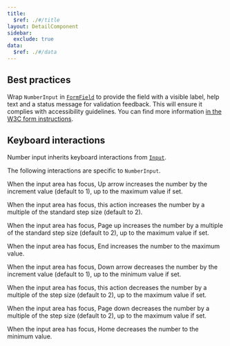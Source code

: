```yaml
---
title:
  $ref: ./#/title
layout: DetailComponent
sidebar:
  exclude: true
data:
  $ref: ./#/data
---
```


## Best practices

Wrap `NumberInput` in [`FormField`](/salt/components/form-field) to provide the field with a visible label, help text and a status message for validation feedback. This will ensure it complies with accessibility guidelines. You can find more information [in the W3C form instructions](https://www.w3.org/WAI/tutorials/forms/instructions/).

## Keyboard interactions

Number input inherits keyboard interactions from [`Input`](/salt/components/input/accessibility).

The following interactions are specific to `NumberInput`.

<KeyboardControls>
<KeyboardControl keyOrCombos="Up arrow">

When the input area has focus, Up arrow increases the number by the increment value (default to 1), up to the maximum value if set.

</KeyboardControl>
<KeyboardControl keyOrCombos="Shift + Up arrow">
 
When the input area has focus, this action increases the number by a multiple of the standard step size (default to 2).

</KeyboardControl>
<KeyboardControl keyOrCombos="Page up">

When the input area has focus, Page up increases the number by a multiple of the standard step size (default to 2), up to the maximum value if set.

</KeyboardControl>
<KeyboardControl keyOrCombos="End">

When the input area has focus, End increases the number to the maximum value.

</KeyboardControl>
<KeyboardControl keyOrCombos="Down arrow">

When the input area has focus, Down arrow decreases the number by the increment value (default to 1), up to the minimum value if set.

</KeyboardControl>
<KeyboardControl keyOrCombos="Shift + Down arrow">
 
When the input area has focus, this action decreases the number by a multiple of the step size (default to 2), up to the maximum value if set.

</KeyboardControl>
<KeyboardControl keyOrCombos="Page down">
 
When the input area has focus, Page down decreases the number by a multiple of the step size (default to 2), up to the maximum value if set.

</KeyboardControl>
<KeyboardControl keyOrCombos="Home">

When the input area has focus, Home decreases the number to the minimum value.

</KeyboardControl>
</KeyboardControls>
